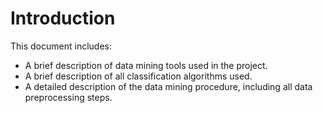 # Introduction

This document includes:

 * A brief description of data mining tools used in the project.
 * A brief description of all classification algorithms used.
 * A detailed description of the data mining procedure, including all data preprocessing steps.
